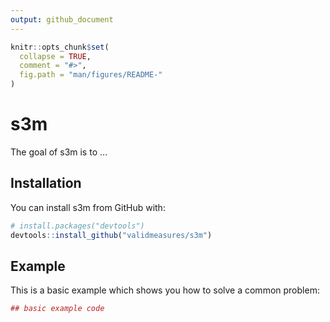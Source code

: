 ```yaml
---
output: github_document
---
```


<!-- README.md is generated from README.Rmd. Please edit that file -->

```r
knitr::opts_chunk$set(
  collapse = TRUE,
  comment = "#>",
  fig.path = "man/figures/README-"
)
```

# s3m

The goal of s3m is to ...

## Installation

You can install s3m from GitHub with:

```r
# install.packages("devtools")
devtools::install_github("validmeasures/s3m")
```

## Example

This is a basic example which shows you how to solve a common problem:

```r
## basic example code
```
